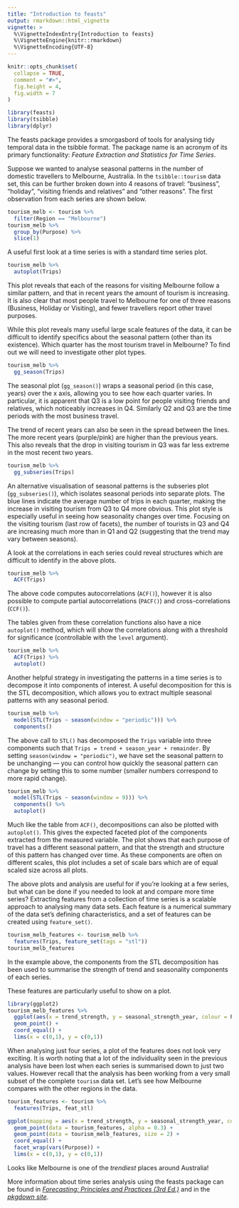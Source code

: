 ```yaml
---
title: "Introduction to feasts"
output: rmarkdown::html_vignette
vignette: >
  %\VignetteIndexEntry{Introduction to feasts}
  %\VignetteEngine{knitr::rmarkdown}
  %\VignetteEncoding{UTF-8}
---
```


```r
knitr::opts_chunk$set(
  collapse = TRUE,
  comment = "#>",
  fig.height = 4,
  fig.width = 7
)
```

```r
library(feasts)
library(tsibble)
library(dplyr)
```

The feasts package provides a smorgasbord of tools for analysing tidy temporal data in the tsibble format. The package name is an acronym of its primary functionality: *Feature Extraction and Statistics for Time Series*.

Suppose we wanted to analyse seasonal patterns in the number of domestic travellers to Melbourne, Australia. In the `tsibble::tourism` data set, this can be further broken down into 4 reasons of travel: "business", "holiday", "visiting friends and relatives" and "other reasons". The first observation from each series are shown below.

```r
tourism_melb <- tourism %>%
  filter(Region == "Melbourne")
tourism_melb %>%
  group_by(Purpose) %>%
  slice(1)
```

A useful first look at a time series is with a standard time series plot.

```r
tourism_melb %>%
  autoplot(Trips)
```

This plot reveals that each of the reasons for visiting Melbourne follow a similar pattern, and that in recent years the amount of tourism is increasing. It is also clear that most people travel to Melbourne for one of three reasons (Business, Holiday or Visiting), and fewer travellers report other travel purposes.

While this plot reveals many useful large scale features of the data, it can be difficult to identify specifics about the seasonal pattern (other than its existence). Which quarter has the most tourism travel in Melbourne? To find out we will need to investigate other plot types.

```r
tourism_melb %>%
  gg_season(Trips)
```

The seasonal plot (`gg_season()`) wraps a seasonal period (in this case, years) over the x axis, allowing you to see how each quarter varies. In particular, it is apparent that Q3 is a low point for people visiting friends and relatives, which noticeably increases in Q4. Similarly Q2 and Q3 are the time periods with the most business travel.

The trend of recent years can also be seen in the spread between the lines. The more recent years (purple/pink) are higher than the previous years. This also reveals that the drop in visiting tourism in Q3 was far less extreme in the most recent two years.

```r
tourism_melb %>%
  gg_subseries(Trips)
```

An alternative visualisation of seasonal patterns is the subseries plot (`gg_subseries()`), which isolates seasonal periods into separate plots. The blue lines indicate the average number of trips in each quarter, making the increase in visiting tourism from Q3 to Q4 more obvious. This plot style is especially useful in seeing how seasonality changes over time. Focusing on the visiting tourism (last row of facets), the number of tourists in Q3 and Q4 are increasing much more than in Q1 and Q2 (suggesting that the trend may vary between seasons).

A look at the correlations in each series could reveal structures which are difficult to identify in the above plots.

```r
tourism_melb %>%
  ACF(Trips)
```

The above code computes autocorrelations (`ACF()`), however it is also possible to compute partial autocorrelations (`PACF()`) and cross-correlations (`CCF()`).

The tables given from these correlation functions also have a nice `autoplot()` method, which will show the correlations along with a threshold for significance (controllable with the `level` argument).

```r
tourism_melb %>%
  ACF(Trips) %>%
  autoplot()
```

Another helpful strategy in investigating the patterns in a time series is to decompose it into components of interest. A useful decomposition for this is the STL decomposition, which allows you to extract multiple seasonal patterns with any seasonal period.

```r
tourism_melb %>%
  model(STL(Trips ~ season(window = "periodic"))) %>% 
  components()
```

The above call to `STL()` has decomposed the `Trips` variable into three components such that `Trips = trend + season_year + remainder`. By setting `season(window = "periodic")`, we have set the seasonal pattern to be unchanging --- you can control how quickly the seasonal pattern can change by setting this to some number (smaller numbers correspond to more rapid change).

```r
tourism_melb %>%
  model(STL(Trips ~ season(window = 9))) %>%
  components() %>% 
  autoplot()
```

Much like the table from `ACF()`, decompositions can also be plotted with `autoplot()`. This gives the expected faceted plot of the components extracted from the measured variable. The plot shows that each purpose of travel has a different seasonal pattern, and that the strength and structure of this pattern has changed over time. As these components are often on different scales, this plot includes a set of scale bars which are of equal scaled size across all plots.

The above plots and analysis are useful for if you're looking at a few series, but what can be done if you needed to look at and compare more time series? Extracting features from a collection of time series is a scalable approach to analysing many data sets. Each feature is a numerical summary of the data set's defining characteristics, and a set of features can be created using `feature_set()`.

```r
tourism_melb_features <- tourism_melb %>%
  features(Trips, feature_set(tags = "stl"))
tourism_melb_features
```

In the example above, the components from the STL decomposition has been used to summarise the strength of trend and seasonality components of each series.

These features are particularly useful to show on a plot.

```r
library(ggplot2)
tourism_melb_features %>%
  ggplot(aes(x = trend_strength, y = seasonal_strength_year, colour = Purpose)) +
  geom_point() +
  coord_equal() +
  lims(x = c(0,1), y = c(0,1))
```

When analysing just four series, a plot of the features does not look very exciting. It is worth noting that a lot of the individuality seen in the previous analysis have been lost when each series is summarised down to just two values. However recall that the analysis has been working from a very small subset of the complete `tourism` data set. Let's see how Melbourne compares with the other regions in the data.

```r
tourism_features <- tourism %>%
  features(Trips, feat_stl)

ggplot(mapping = aes(x = trend_strength, y = seasonal_strength_year, colour = Purpose)) +
  geom_point(data = tourism_features, alpha = 0.3) +
  geom_point(data = tourism_melb_features, size = 2) +
  coord_equal() +
  facet_wrap(vars(Purpose)) +
  lims(x = c(0,1), y = c(0,1))
```

Looks like Melbourne is one of the *trendiest* places around Australia!

More information about time series analysis using the feasts package can be found in [*Forecasting: Principles and Practices (3rd Ed.)*](https://otexts.com/fpp3/) and in the [*pkgdown site*](https://feasts.tidyverts.org/).
